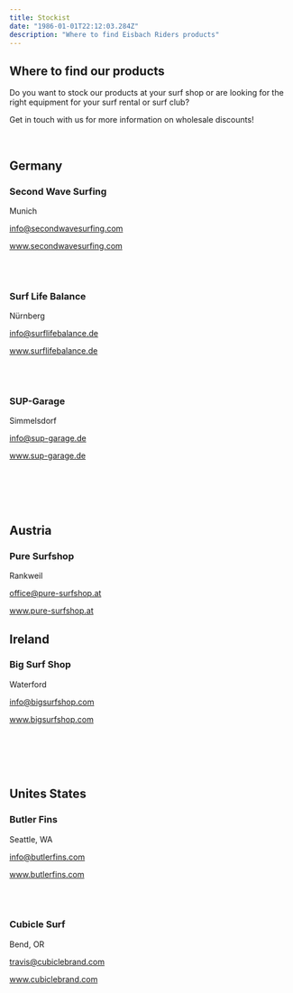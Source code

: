 ```yaml
---
title: Stockist
date: "1986-01-01T22:12:03.284Z"
description: "Where to find Eisbach Riders products"
---
```


<div style={{textAlign: 'center'}}>

## Where to find our products

Do you want to stock our products at your surf shop or are looking for the right equipment for your surf rental or surf club?

Get in touch with us for more information on wholesale discounts!

<br />

## Germany

### Second Wave Surfing
Munich

info@secondwavesurfing.com
  
www.secondwavesurfing.com
  
<br />
<br />

### Surf Life Balance
Nürnberg

info@surflifebalance.de
  
www.surflifebalance.de

<br />
<br />

### SUP-Garage
Simmelsdorf

info@sup-garage.de
  
www.sup-garage.de

<br />
<br />
<br />
<br />
  
## Austria

### Pure Surfshop
Rankweil

office@pure-surfshop.at

www.pure-surfshop.at

## Ireland

### Big Surf Shop
Waterford

info@bigsurfshop.com

www.bigsurfshop.com
  
<br />
<br />
<br />
<br />

## Unites States
  
### Butler Fins
Seattle, WA

info@butlerfins.com

www.butlerfins.com
  
<br />
<br />

### Cubicle Surf
Bend, OR

travis@cubiclebrand.com

www.cubiclebrand.com

</div>
